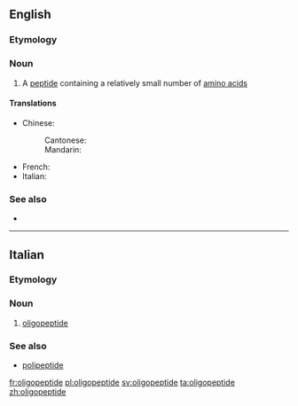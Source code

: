 ==English==

===Etymology===
{{prefix|oligo|peptide|lang=en}}

===Noun===
{{wikipedia}}
{{en-noun}}

# {{lb|en|biochemistry}} A [[peptide]] containing a relatively small number of [[amino acid]]s

====Translations====
{{trans-top|peptide containing a relatively small number of amino acids}}
* Chinese:
*: Cantonese: {{t|yue|寡肽|tr=gwaa2 taai3|sc=Hani}}
*: Mandarin: {{t|cmn|寡肽|tr=guǎtài|sc=Hani}}
{{trans-mid}}
* French: {{t+|fr|oligopeptide|m}}
* Italian: {{t|it|oligopeptide|m}}
{{trans-bottom}}

===See also===
* {{l|en|polypeptide}}

----

==Italian==

===Etymology===
{{prefix|oligo|peptide|lang=it}}

===Noun===
{{it-noun|m}}

# {{lb|it|biochemistry}} [[#English|oligopeptide]]

===See also===
* [[polipeptide]]

[[fr:oligopeptide]]
[[pl:oligopeptide]]
[[sv:oligopeptide]]
[[ta:oligopeptide]]
[[zh:oligopeptide]]